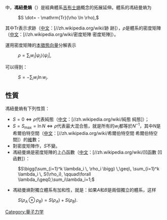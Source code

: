 {{unreferenced|time=2016-09-30T17:26:01+00:00}}
{{Internal link helper/en|量子統計力學|Quantum statistical mechanics}}中，'''馮紐曼熵'''（{{Lang-en|'''von Neumann entropy'''}}）是經典體系[[吉布士熵|吉布士熵]]概念的拓展延伸。體系的馮紐曼熵为
: <math> S \dot= - \mathrm{Tr}(\rho \ln \rho),</math>
其中Tr表示求<span class="ilh-all"><span class="ilh-page">跡</span><span class="noprint ilh-comment">（<span class="ilh-lang">[[汉语|中文]]</span><span class="ilh-colon">：</span><span class="ilh-link">[//zh.wikipedia.org/wiki/跡 <span dir="auto" lang="zh">跡</span>]</span>）</span></span><span class="ilh-all"></span>，<math>\rho</math>是體系的<span class="ilh-all"><span class="ilh-page">密度矩陣</span><span class="noprint ilh-comment">（<span class="ilh-lang">[[汉语|中文]]</span><span class="ilh-colon">：</span><span class="ilh-link">[//zh.wikipedia.org/wiki/密度矩陣 <span dir="auto" lang="zh">密度矩陣</span>]</span>）</span></span><span class="ilh-all"></span>。

運用密度矩陣的[[特征向量|本徵態向量]]分解表示
: <math> \rho = \sum_i w_i | \psi_i \rangle \langle \psi_i |,</math>
可以得到：
: <math> S = - \sum_i w_i \ln w_i.</math>

== 性質 ==
馮紐曼熵有下列性質：
* <math>S=0 \iff \rho</math>代表<span class="ilh-all"><span class="ilh-page">純態</span><span class="noprint ilh-comment">（<span class="ilh-lang">[[汉语|中文]]</span><span class="ilh-colon">：</span><span class="ilh-link">[//zh.wikipedia.org/wiki/純態 <span dir="auto" lang="zh">純態</span>]</span>）</span></span><span class="ilh-all"></span>；
* <math>S=S_\max=\ln N \iff \rho</math>代表最大混合態，就是所有的<math>w_i</math>都等於<math>N^{-1}</math>，其中<math>N</math>是<span class="ilh-all"><span class="ilh-page">希爾伯特空間</span><span class="noprint ilh-comment">（<span class="ilh-lang">[[汉语|中文]]</span><span class="ilh-colon">：</span><span class="ilh-link">[//zh.wikipedia.org/wiki/希爾伯特空間 <span dir="auto" lang="zh">希爾伯特空間</span>]</span>）</span></span><span class="ilh-all"></span>的[[維度|維]]數；
* 對密度矩陣作{{Internal link helper/en|酉變換|Unitary transformation}}，<math>S</math>不變。
* 馮紐曼熵是密度矩陣的<span class="ilh-all"><span class="ilh-page">上凸函數</span><span class="noprint ilh-comment">（<span class="ilh-lang">[[汉语|中文]]</span><span class="ilh-colon">：</span><span class="ilh-link">[//zh.wikipedia.org/wiki/凹函數 <span dir="auto" lang="zh">凹函數</span>]</span>）</span></span><span class="ilh-all"></span>：
: <math> S\bigg(\sum_{i=1}^k \lambda_i \, \rho_i \bigg) \,\geq\, \sum_{i=1}^k \lambda_i \, S(\rho_i), \qquad\forall \lambda_i\geq0,\sum_i\lambda_i=1; </math>
* 馮紐曼熵對獨立體系有加和性，就是：如果<math>A</math>和<math>B</math>是兩個獨立的體系，这样
: <math>S(\rho_A \otimes \rho_B)=S(\rho_A)+S(\rho_B).</math>

{{物理小作品}}

{{DEFAULTSORT:von Neumann entropy}}
[[Category:量子力学|Category:量子力学]]